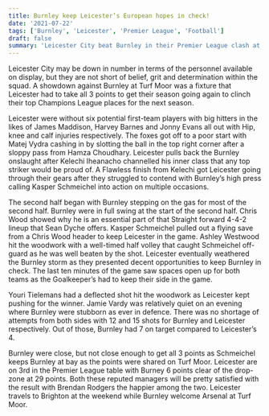 ```yaml
---
title: Burnley keep Leicester’s European hopes in check!
date: '2021-07-22'
tags: ['Burnley', 'Leicester', 'Premier League', 'Football']
draft: false
summary: 'Leicester City beat Burnley in their Premier League clash at Turf Moor on Saturday. The Foxes are currently fourth in the table, while Burnley sit 10th in the Premier League with just one point from their last three games.'
---
```


Leicester City may be down in number in terms of the personnel available on display, but they are not short of belief, grit and determination within the squad. A showdown against Burnley at Turf Moor was a fixture that Leicester had to take all 3 points to get their season going again to clinch their top Champions League places for the next season.

Leicester were without six potential first-team players with big hitters in the likes of James Maddison, Harvey Barnes and Jonny Evans all out with Hip, knee and calf injuries respectively. The foxes got off to a poor start with Matej Vydra cashing in by slotting the ball in the top right corner after a sloppy pass from Hamza Choudhary. Leicester pulls back the Burnley onslaught after Kelechi Iheanacho channelled his inner class that any top striker would be proud of. A Flawless finish from Kelechi got Leicester going through their gears after they struggled to contend with Burnley’s high press calling Kasper Schmeichel into action on multiple occasions.

The second half began with Burnley stepping on the gas for most of the second half. Burnley were in full swing at the start of the second half. Chris Wood showed why he is an essential part of that Straight forward 4-4-2 lineup that Sean Dyche offers. Kasper Schmeichel pulled out a flying save from a Chris Wood header to keep Leicester in the game. Ashley Westwood hit the woodwork with a well-timed half volley that caught Schmeichel off-guard as he was well beaten by the shot. Leicester eventually weathered the Burnley storm as they presented decent opportunities to keep Burnley in check. The last ten minutes of the game saw spaces open up for both teams as the Goalkeeper’s had to keep their side in the game.

Youri Tielemans had a deflected shot hit the woodwork as Leicester kept pushing for the winner. Jamie Vardy was relatively quiet on an evening where Burnley were stubborn as ever in defence. There was no shortage of attempts from both sides with 12 and 15 shots for Burnley and Leicester respectively. Out of those, Burnley had 7 on target compared to Leicester’s 4.

Burnley were close, but not close enough to get all 3 points as Schmeichel keeps Burnley at bay as the points were shared on Turf Moor. Leicester are on 3rd in the Premier League table with Burney 6 points clear of the drop-zone at 29 points. Both these reputed managers will be pretty satisfied with the result with Brendan Rodgers the happier among the two. Leicester travels to Brighton at the weekend while Burnley welcome Arsenal at Turf Moor.
